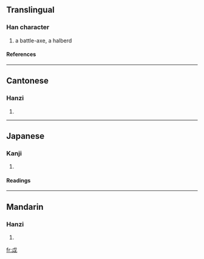 ==Translingual==
===Han character===
{{Han char|rn=62|rad=戈|as=01|sn=5|four=5370<sub>0</sub>|canj=戈女 (IV)}}
# a battle-axe, a halberd
====References====
{{Han ref|kx=0411.020|dkj=11531|dj=0752.060|hdz=21397.060|uh=6209|ud=25097|bh=C97C|bd=51580}}
----
==Cantonese==
===Hanzi===
{{yue-hanzi|jyut=|y=yut6}}
# {{defn|Cantonese}}
----
==Japanese==
===Kanji===
{{ja-kanji|grade=|rs=戈01}}
# {{defn|Japanese}} 
====Readings====
{{ja-readings|on=[[えつ]] (etsu)|kun=[[まさかり]] (masakari)}}
----
==Mandarin==
===Hanzi===
{{cmn-hanzi|pin=[[yuè]] (yue4)|wg=yüeh<sup>4</sup>}}
# {{defn|Mandarin}}

[[fr:戉]]